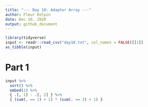 ```yaml
---
title: "--- Day 10: Adapter Array ---"
author: Fleur Kelpin
date: Dec 10, 2020
output: github_document
---
```

```r
library(tidyverse)
input <- readr::read_csv("day10.txt", col_names = FALSE)[[1]]
as_tibble(input)
```

# Part 1

```r
input %>%
  sort() %>%
  embed(2) %>%
  { .[, 1] - .[, 2] } %>%
  { (sum(. == 1) + 1) * (sum(. == 3) + 1) }
```

